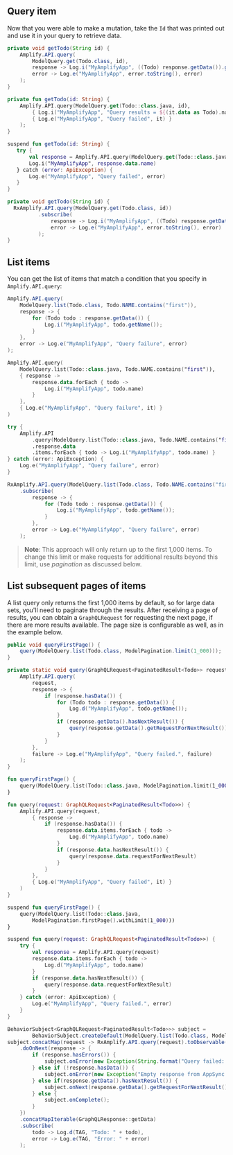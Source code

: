 ## Query item

Now that you were able to make a mutation, take the `Id` that was printed out and use it in your query to retrieve data.

<BlockSwitcher>
<Block name="Java">

```java
private void getTodo(String id) {
    Amplify.API.query(
        ModelQuery.get(Todo.class, id),
        response -> Log.i("MyAmplifyApp", ((Todo) response.getData()).getName()),
        error -> Log.e("MyAmplifyApp", error.toString(), error)
    );
}
```

</Block>
<Block name="Kotlin - Callbacks">

```kotlin
private fun getTodo(id: String) {
    Amplify.API.query(ModelQuery.get(Todo::class.java, id),
        { Log.i("MyAmplifyApp", "Query results = ${(it.data as Todo).name}") },
        { Log.e("MyAmplifyApp", "Query failed", it) }
    );
}
```

</Block>
<Block name="Kotlin - Coroutines">

```kotlin
suspend fun getTodo(id: String) {
   try {
       val response = Amplify.API.query(ModelQuery.get(Todo::class.java, id))
       Log.i("MyAmplifyApp", response.data.name)
   } catch (error: ApiException) {
       Log.e("MyAmplifyApp", "Query failed", error)
   }
}
```

</Block>
<Block name="RxJava">

```java
private void getTodo(String id) {
  RxAmplify.API.query(ModelQuery.get(Todo.class, id))
          .subscribe(
              response -> Log.i("MyAmplifyApp", ((Todo) response.getData()).getName()),
              error -> Log.e("MyAmplifyApp", error.toString(), error)
          );
}
```

</Block>
</BlockSwitcher>

## List items

You can get the list of items that match a condition that you specify in `Amplify.API.query`:

<BlockSwitcher>
<Block name="Java">

```java
Amplify.API.query(
    ModelQuery.list(Todo.class, Todo.NAME.contains("first")),
    response -> {
        for (Todo todo : response.getData()) {
            Log.i("MyAmplifyApp", todo.getName());
        }
    },
    error -> Log.e("MyAmplifyApp", "Query failure", error)
);
```

</Block>
<Block name="Kotlin - Callbacks">

```kotlin
Amplify.API.query(
    ModelQuery.list(Todo::class.java, Todo.NAME.contains("first")),
    { response ->
        response.data.forEach { todo ->
            Log.i("MyAmplifyApp", todo.name)
        }
    },
    { Log.e("MyAmplifyApp", "Query failure", it) }
)
```

</Block>
<Block name="Kotlin - Coroutines">

```kotlin
try {
    Amplify.API
        .query(ModelQuery.list(Todo::class.java, Todo.NAME.contains("first")))
        .response.data
        .items.forEach { todo -> Log.i("MyAmplifyApp", todo.name) }
} catch (error: ApiException) {
    Log.e("MyAmplifyApp", "Query failure", error)
}
```

</Block>
<Block name="RxJava">

```java 
RxAmplify.API.query(ModelQuery.list(Todo.class, Todo.NAME.contains("first"))
    .subscribe(
        response -> {
            for (Todo todo : response.getData()) {
                Log.i("MyAmplifyApp", todo.getName());
            }
        },
        error -> Log.e("MyAmplifyApp", "Query failure", error)
    );
```

</Block>
</BlockSwitcher>

> **Note**: This approach will only return up to the first 1,000 items.  To change this limit or make requests for additional results beyond this limit, use *pagination* as discussed below.

## List subsequent pages of items

A list query only returns the first 1,000 items by default, so for large data sets, you'll need to paginate through the results.  After receiving a page of results, you can obtain a `GraphQLRequest` for requesting the next page, if there are more results available.  The page size is configurable as well, as in the example below.

<BlockSwitcher>
<Block name="Java">

```java
public void queryFirstPage() {
    query(ModelQuery.list(Todo.class, ModelPagination.limit(1_000)));
}

private static void query(GraphQLRequest<PaginatedResult<Todo>> request) {
    Amplify.API.query(
        request,
        response -> {
            if (response.hasData()) {
                for (Todo todo : response.getData()) {
                    Log.d("MyAmplifyApp", todo.getName());
                }
                if (response.getData().hasNextResult()) {
                    query(response.getData().getRequestForNextResult());
                }
            }
        },
        failure -> Log.e("MyAmplifyApp", "Query failed.", failure)
    );
}
```

</Block>
<Block name="Kotlin - Callbacks">

```kotlin
fun queryFirstPage() {
    query(ModelQuery.list(Todo::class.java, ModelPagination.limit(1_000)))
}

fun query(request: GraphQLRequest<PaginatedResult<Todo>>) {
    Amplify.API.query(request,
        { response ->
            if (response.hasData()) {
                response.data.items.forEach { todo ->
                    Log.d("MyAmplifyApp", todo.name)
                }
                if (response.data.hasNextResult()) {
                    query(response.data.requestForNextResult)
                }
            }
        },
        { Log.e("MyAmplifyApp", "Query failed", it) }
    )
}
```

</Block>
<Block name="Kotlin - Coroutines">

```kotlin
suspend fun queryFirstPage() {
    query(ModelQuery.list(Todo::class.java,
        ModelPagination.firstPage().withLimit(1_000)))
}

suspend fun query(request: GraphQLRequest<PaginatedResult<Todo>>) {
    try {
        val response = Amplify.API.query(request)
        response.data.items.forEach { todo ->
            Log.d("MyAmplifyApp", todo.name)
        }
        if (response.data.hasNextResult()) {
            query(response.data.requestForNextResult)
        }
    } catch (error: ApiException) {
        Log.e("MyAmplifyApp", "Query failed.", error)
    }
}
```

</Block>

<Block name="RxJava">

```java
BehaviorSubject<GraphQLRequest<PaginatedResult<Todo>>> subject =
        BehaviorSubject.createDefault(ModelQuery.list(Todo.class, ModelPagination.limit(1_000)));
subject.concatMap(request -> RxAmplify.API.query(request).toObservable())
    .doOnNext(response -> {
        if (response.hasErrors()) {
            subject.onError(new Exception(String.format("Query failed: %s", response.getErrors())));
        } else if (!response.hasData()) {
            subject.onError(new Exception("Empty response from AppSync."));
        } else if(response.getData().hasNextResult()) {
            subject.onNext(response.getData().getRequestForNextResult());
        } else {
            subject.onComplete();
        }
    })
    .concatMapIterable(GraphQLResponse::getData)
    .subscribe(
        todo -> Log.d(TAG, "Todo: " + todo),
        error -> Log.e(TAG, "Error: " + error)
    );
```

</Block>
</BlockSwitcher>
